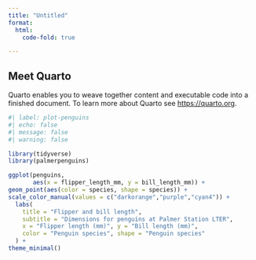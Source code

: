 ```yaml
---
title: "Untitled"
format:
  html:
    code-fold: true

---
```

## Meet Quarto

Quarto enables you to weave together content and executable code into a finished document. To learn more about Quarto see <https://quarto.org>.

```r
#| label: plot-penguins
#| echo: false
#| message: false
#| warning: false

library(tidyverse)
library(palmerpenguins)

ggplot(penguins, 
       aes(x = flipper_length_mm, y = bill_length_mm)) +
geom_point(aes(color = species, shape = species)) +
scale_color_manual(values = c("darkorange","purple","cyan4")) +
  labs(
    title = "Flipper and bill length",
    subtitle = "Dimensions for penguins at Palmer Station LTER",
    x = "Flipper length (mm)", y = "Bill length (mm)",
    color = "Penguin species", shape = "Penguin species"
  ) +
theme_minimal()
```
